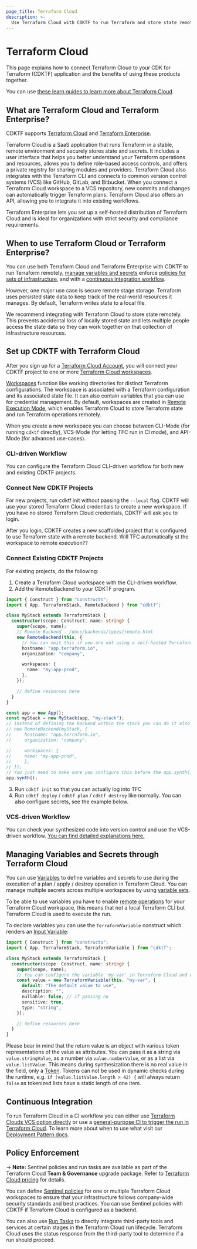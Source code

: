 ```yaml
---
page_title: Terraform Cloud
description: >-
  Use Terraform Cloud with CDKTF to run Terraform and store state remotely, manage secrets, apply policies, and more.
---
```


# Terraform Cloud

This page explains how to connect Terraform Cloud to your CDK for Terraform (CDKTF) application and the benefits of using these products together.

You can use [these learn guides to learn more about Terraform Cloud](https://learn.hashicorp.com/collections/terraform/cloud-get-started).

## What are Terraform Cloud and Terraform Enterprise?

CDKTF supports [Terraform Cloud](https://cloud.hashicorp.com/products/terraform) and [Terraform Enterprise](/enterprise).

Terraform Cloud is a SaaS application that runs Terraform in a stable, remote environment and securely stores state and secrets. It includes a user interface that helps you better understand your Terraform operations and resources, allows you to define role-based access controls, and offers a private registry for sharing modules and providers. Terraform Cloud also integrates with the Terraform CLI and connects to common version control systems (VCS) like GitHub, GitLab, and Bitbucket. When you connect a Terraform Cloud workspace to a VCS repository, new commits and changes can automatically trigger Terraform plans. Terraform Cloud also offers an API, allowing you to integrate it into existing workflows.

Terraform Enterprise lets you set up a self-hosted distribution of Terraform Cloud and is ideal for organizations with strict security and compliance requirements.

## When to use Terraform Cloud or Terraform Enterprise?

You can use both Terraform Cloud and Terraform Enterprise with CDKTF to run Terraform remotely, [manage variables and secrets](#manage-variables-and-secrets) enforce [policies for sets of infrastructure](#policy-enforcement), and with a [continuous integration workflow](#continuous-integration).

However, one major use case is secure remote stage storage. Terraform uses persisted state data to keep track of the real-world resources it manages. By default, Terraform writes state to a local file.

We recommend integrating with Terraform Cloud to store state remotely. This prevents accidental loss of locally stored state and lets multiple people access the state data so they can work together on that collection of infrastructure resources.

## Set up CDKTF with Terraform Cloud

After you sign up for a [Terraform Cloud Account](https://app.terraform.io/public/signup/account), you will connect your CDKTF project to one or more [Terraform Cloud workspaces](/cloud-docs/workspaces).

[Workspaces](/cloud-docs/workspaces) function like working directories for distinct Terraform configurations. The workspace is associated with a Terraform configuration and its associated state file. It can also contain variables that you can use for credential management. By default, workspaces are created in [Remote Execution Mode](/cloud-docs/run/remote-operations), which enables Terraform Cloud to store Terraform state and run Terraform operations remotely.

When you create a new workspace you can choose between CLI-Mode (for running `cdktf` directly), VCS-Mode (for letting TFC run in CI mode), and API-Mode (for advanced use-cases).

### CLI-driven Workflow

You can configure the Terraform Cloud CLI-driven workflow for both new and existing CDKTF projects.

### Connect New CDKTF Projects

For new projects, run cdktf init without passing the `--local` flag. CDKTF will use your stored Terraform Cloud credentials to create a new workspace. If you have no stored Terraform Cloud credentials, CDKTF will ask you to login.

After you login, CDKTF creates a new scaffolded project that is configured to use Terraform state with a remote backend. Will TFC automatically st the workspace to remote execution??

### Connect Existing CDKTF Projects

For existing projects, do the following:

1. Create a Terraform Cloud workspace with the CLI-driven workflow.
2. Add the RemoteBackend to your CDKTF program.

```ts
import { Construct } from "constructs";
import { App, TerraformStack, RemoteBackend } from "cdktf";

class MyStack extends TerraformStack {
  constructor(scope: Construct, name: string) {
    super(scope, name);
    // Remote Backend - /docs/backends/types/remote.html
    new RemoteBackend(this, {
      // You can omit this if you are not using a self-hosted Terraform enterprise instance
      hostname: "app.terraform.io",
      organization: "company",

      workspaces: {
        name: "my-app-prod",
      },
    });

    // define resources here
  }
}

const app = new App();
const myStack = new MyStack(app, "my-stack");
// Instead of defining the backend within the stack you can do it also on the outside like this:
// new RemoteBackend(myStack, {
//     hostname: "app.terraform.io",
//     organization: "company",

//     workspaces: {
//     name: "my-app-prod",
//     },
// });
// You just need to make sure you configure this before the app.synth() call
app.synth();
```

3. Run `cdktf init` so that you can actually log into TFC
4. Run `cdktf deploy` / `cdktf plan` / `cdktf destroy` like normally. You can also configure secrets, see the example below.

### VCS-driven Workflow

You can check your synthesized code into version control and use the VCS-driven workflow. [You can find detailed explanations here.](/cdktf/create-and-deploy/deployment-patterns#deploy-with-terraform-and-terraform-cloud)

## Managing Variables and Secrets through Terraform Cloud

You can use [Variables](/cloud-docs/workspaces/variables) to define variables and secrets to use during the execution of a plan / apply / destroy operation in Terraform Cloud. You can manage multiple secrets across multiple workspaces by using [variable sets](/cloud-docs/workspaces/variables/managing-variables#variable-sets).

To be able to use variables you have to enable [remote operations](/cloud-docs/run/remote-operations) for your Terraform Cloud workspace, this means that not a local Terraform CLI but Terraform Cloud is used to execute the run.

To declare variables you can use the `TerraformVariable` construct which renders an [Input Variable](/language/values/variables):

```ts
import { Construct } from "constructs";
import { App, TerraformStack, TerraformVariable } from "cdktf";

class MyStack extends TerraformStack {
  constructor(scope: Construct, name: string) {
    super(scope, name);
    // You can configure the variable 'my-var' in Terraform Cloud and use the value throughout your CDKTF application
    const value = new TerraformVariable(this, "my-var", {
      default: "The default value to use",
      description: "",
      nullable: false, // if passing no
      sensitive: true,
      type: "string",
    });

    // define resources here
  }
}
```

Please bear in mind that the return value is an object with various token representations of the value as attributes. You can pass it as a string via `value.stringValue`, as a number via `value.numberValue`, or as a list via `value.listValue`. This means during synthesization there is no real value in the field, only a [Token](/cdktf/concepts/tokens). Tokens can not be used in dynamic checks during the runtime, e.g. `if (value.listValue.length > 42) {` will always return `false` as tokenized lists have a static length of one item.

## Continuous Integration

To run Terraform Cloud in a CI workflow you can either use [Terraform Clouds VCS option directly](/cdktf/create-and-deploy/deployment-patterns#deploy-with-terraform-and-terraform-cloud) or use a [general-purpose CI to trigger the run in Terraform Cloud](/cdktf/create-and-deploy/deployment-patterns#github-actions-ci-and-terraform-cloud). To learn more about when to use what visit our [Deployment Pattern docs](/cdktf/create-and-deploy/deployment-patterns).

## Policy Enforcement

-> **Note:** Sentinel policies and run tasks are available as part of the Terraform Cloud **Team & Governance** upgrade package. Refer to [Terraform Cloud pricing](https://www.hashicorp.com/products/terraform/pricing) for details.

You can define [Sentinel policies](/cloud-docs/sentinel) for one or multiple Terraform Cloud workspaces to ensure that your infrastructure follows company-wide security standards and best practices. You can use Sentinel policies with CDKTF if Terraform Cloud is configured as a backend.

You can also use [Run Tasks](/cloud-docs/workspaces/settings/run-tasks) to directly integrate third-party tools and services at certain stages in the Terraform Cloud run lifecycle. Terraform Cloud uses the status response from the third-party tool to determine if a run should proceed. 

